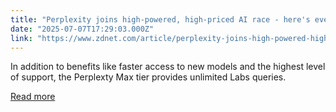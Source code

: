 ```yaml
---
title: "Perplexity joins high-powered, high-priced AI race - here's everything 'Max' includes"
date: "2025-07-07T17:29:03.000Z"
link: "https://www.zdnet.com/article/perplexity-joins-high-powered-high-priced-ai-race-heres-everything-max-includes/"
---
```


In addition to benefits like faster access to new models and the highest level of support, the Perplexty Max tier provides unlimited Labs queries.

[Read more](https://www.zdnet.com/article/perplexity-joins-high-powered-high-priced-ai-race-heres-everything-max-includes/)
